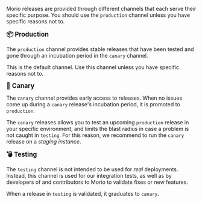 Morio releases are provided through different channels that each serve their
specific purpose. You should use the `production` channel unless you have
specific reasons not to.

**<big>📦 Production</big>**

The `production` channel provides stable releases that have been tested and
gone through an incubation period in the `canary` channel.  

This is the default channel. 
Use this channel unless you have specific reasons not to.

**<big>🐣 Canary</big>**

The `canary` channel provides early access to releases.
When no issues come up during a `canary` release's incubation period,
it is promoted to `production`.

The `canary` releases allows you to test an upcoming `production` release in
your specific environment, and limits the blast radius in case a problem is not
caught in `testing`. 
For this reason, we recommend to run the `canary` release on a _staging
instance_.


**<big>💣 Testing</big>**

The `testing` channel is not intended to be used for _real_ deployments.
Instead, this channel is used for our integration tests, as well as by
developers of and contributors to Morio to validate fixes or new features.

When a release in `testing` is validated, it graduates to `canary`.

